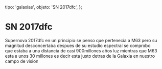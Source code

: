 
  tipo: 'galaxias',
  objeto: 'SN 2017dfc',
};

# SN 2017dfc

<Imagen
  src="registro/sn2017-dfc_20170423_1_2017dfc_20170423_i88.jpg"
  fecha="20170423"
/>

Supernova 2017dfc en un principio se penso que pertenecia a M63 pero su magnitud desconcertaba despues de su estudio espectral se comprobo que estaba a una distancia de casi 900millones años luz mientras que M63 esta a unos 30 millones es decir esta justo detras de la Galaxia en nuestro campo de vision